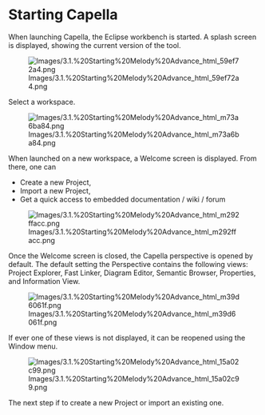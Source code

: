 
= Starting Capella =

When launching Capella, the Eclipse workbench is started. A splash screen is displayed, showing the current version of the tool.


[[Image:Images/3.1.%20Starting%20Melody%20Advance_html_59ef72a4.png]]


Select a workspace.


[[Image:Images/3.1.%20Starting%20Melody%20Advance_html_m73a6ba84.png]]


When launched on a new workspace, a Welcome screen is displayed. From there, one can


* Create a new Project,
* Import a new Project,
* Get a quick access to embedded documentation / wiki / forum

[[Image:Images/3.1.%20Starting%20Melody%20Advance_html_m292ffacc.png]]


Once the Welcome screen is closed, the Capella perspective is opened by default. The default setting the Perspective contains the following views: Project Explorer, Fast Linker, Diagram Editor, Semantic Browser, Properties, and Information View.


[[Image:Images/3.1.%20Starting%20Melody%20Advance_html_m39d6061f.png]]


If ever one of these views is not displayed, it can be reopened using the Window menu.


[[Image:Images/3.1.%20Starting%20Melody%20Advance_html_15a02c99.png]]


The next step if to create a new Project or import an existing one.

